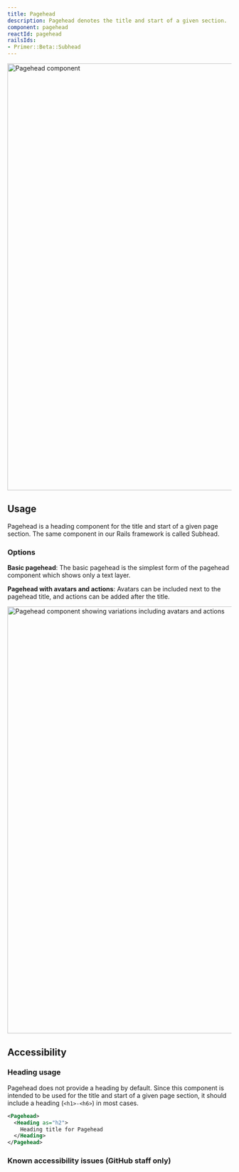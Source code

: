 ```yaml
---
title: Pagehead
description: Pagehead denotes the title and start of a given section.
component: pagehead
reactId: pagehead
railsIds:
- Primer::Beta::Subhead
---
```



<img
  src="https://github.com/primer/design/assets/586552/a3f4a112-bb48-44c8-9c57-ab011a3cd032"
  role="presentation"
  width="960"
  alt="Pagehead component"
/>

<RailsProvider>

## Usage

Pagehead is a heading component for the title and start of a given page section. The same component in our Rails framework is called <RailsComponentLink name="Subhead">Subhead</RailsComponentLink>.

### Options

**Basic pagehead**: The basic pagehead is the simplest form of the pagehead component which shows only a text layer.

**Pagehead with avatars and actions**: Avatars can be included next to the pagehead title, and actions can be added after the title.

<img
  src="https://github.com/primer/design/assets/586552/b972eb5b-9af5-46dc-bf2b-6d3c2dc4ea53"
  role="presentation"
  width="960"
  alt="Pagehead component showing variations including avatars and actions"
/>

## Accessibility

### Heading usage
Pagehead does not provide a heading by default. Since this component is intended to be used for the title and start of a given page section, it should include a heading (`<h1>-<h6>`) in most cases. 

```xml
<Pagehead>
  <Heading as="h2">
    Heading title for Pagehead
  </Heading>
</Pagehead>
```

### Known accessibility issues (GitHub staff only)

 <AccessibilityLink label="Pagehead"/>

</RailsProvider>
